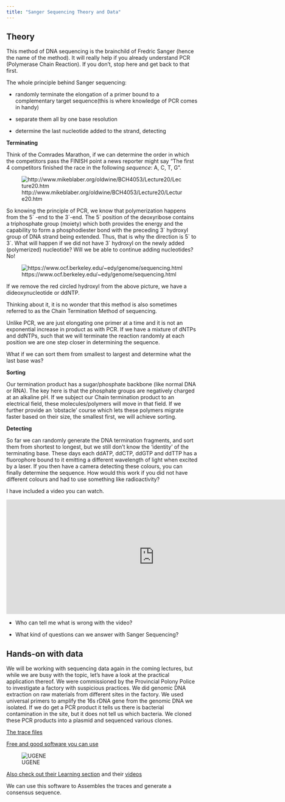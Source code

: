 ```yaml
---
title: "Sanger Sequencing Theory and Data"
---
```


## Theory

This method of DNA sequencing is the brainchild of Fredric Sanger (hence the name of the method). It will really help if you already understand PCR (Polymerase Chain Reaction). If you don’t, stop here and get back to that first.

The whole principle behind Sanger sequencing:

-   randomly terminate the elongation of a primer bound to a complementary target sequence(this is where knowledge of PCR comes in handy)

-   separate them all by one base resolution

-   determine the last nucleotide added to the strand, detecting

**Terminating**

Think of the Comrades Marathon, if we can determine the order in which the competitors pass the FINISH point a news reporter might say “The first 4 competitors finished the race in the following *sequence*: A, C, T, G”.

![http://www.mikeblaber.org/oldwine/BCH4053/Lecture20/Lecture20.htm](media/dideoxy02.jpg)

So knowing the principle of PCR, we know that polymerization happens from the 5\` -end to the 3\`-end.  The 5\` position of the deoxyribose contains a triphosphate group (moiety) which both provides the energy and the capability to form a phosphodiester bond with the preceding  3\` hydroxyl group of DNA strand being extended.  Thus, that is why the direction is 5\` to 3\`.  What will happen if we did not have 3` hydroxyl on the newly added (polymerized) nucleotide?  Will we be able to continue adding nucleotides?  No!

![https://www.ocf.berkeley.edu/~edy/genome/sequencing.html](media/deoxy.jpg)


If we remove the red circled hydroxyl from the above picture, we have a dideoxynucleotide or ddNTP.

Thinking about it, it is no wonder that this method is also sometimes referred to as the Chain Termination Method of sequencing.

Unlike PCR, we are just elongating one primer at a time and it is not an exponential increase in product as with PCR. If we have a mixture of dNTPs and ddNTPs, such that we will terminate the reaction randomly at each position we are one step closer in determining the sequence.

What if we can sort them from smallest to largest and determine what the last base was?


**Sorting**

Our termination product has a sugar/phosphate backbone (like normal DNA or RNA).  The key here is that the phosphate groups are negatively charged at an alkaline pH.  If we subject our Chain termination product to an electrical field, these molecules/polymers will move in that field.  If we further provide an ‘obstacle’ course which lets these polymers migrate faster based on their size, the smallest first, we will achieve sorting.

**Detecting**

So far we can randomly generate the DNA termination fragments, and sort them from shortest to longest, but we still don’t know the ‘identity’ of the terminating base.  These days each ddATP, ddCTP, ddGTP and ddTTP has a fluorophore bound to it emitting a different wavelength of light when excited by a laser.  If you then have a camera detecting these colours, you can finally determine the sequence.  How would this work if you did not have different colours and had to use something like radioactivity?

I have included a video you can watch.

<iframe width="775" height="300" src="https://www.youtube.com/embed/e2G5zx-OJIw" title="How does Sanger Sequencing Work? – Seq It Out #1" frameborder="0" allow="accelerometer; autoplay; clipboard-write; encrypted-media; gyroscope; picture-in-picture; web-share" referrerpolicy="strict-origin-when-cross-origin" allowfullscreen></iframe>

- Who can tell me what is wrong with the video?

- What kind of questions can we answer with Sanger Sequencing?


## Hands-on with data

We will be working with sequencing data again in the coming lectures, but while we are busy with the topic, let’s have a look at the practical application thereof.  We were commissioned by the Provincial Polony Police to investigate a factory with suspicious practices.  We did genomic DNA extraction on raw materials from different sites in the factory.  We used universal primers to amplify the 16s rDNA gene from the genomic DNA we isolated.  If we do get a PCR product it tells us there is bacterial contamination in the site, but it does not tell us which bacteria.  We cloned these PCR products into a plasmid and sequenced various clones.


[The trace files](data/Sequencing.zip)


[Free and good software you can use](https://ugene.net)

![UGENE](https://ugene.net/assets/images/3dstruct.png)

[Also check out their Learning section](https://ugene.net/learn.html) and their [videos](https://ugene.net/podcast.html)

We can use this software to Assembles the traces and generate a consensus sequence.



